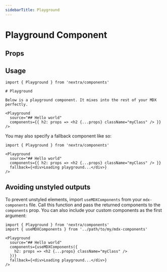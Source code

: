 ```yaml
---
sidebarTitle: Playground
---
```



# Playground Component

## Props

<APIDocs componentName="Playground" />

<Demo />

## Usage

```mdx filename="Basic Usage"
import { Playground } from 'nextra/components'

# Playground

Below is a playground component. It mixes into the rest of your MDX perfectly.

<Playground
  source="## Hello world"
  components={{ h2: props => <h2 {...props} className="myClass" /> }}
/>
```

You may also specify a fallback component like so:

```mdx filename="Usage with Fallback"
import { Playground } from 'nextra/components'

<Playground
  source="## Hello world"
  components={{ h2: props => <h2 {...props} className="myClass" /> }}
  fallback={<div>Loading playground...</div>}
/>
```

## Avoiding unstyled outputs

To prevent unstyled elements, import `useMDXComponents` from your
`mdx-components` file. Call this function and pass the returned components to
the `components` prop. You can also include your custom components as the first
argument:

```mdx {1,6-8}
import { Playground } from 'nextra/components'
import { useMDXComponents } from '../path/to/my/mdx-components'

<Playground
  source="## Hello world"
  components={useMDXComponents({
    h2: props => <h2 {...props} className="myClass" />
  })}
  fallback={<div>Loading playground...</div>}
/>
```
